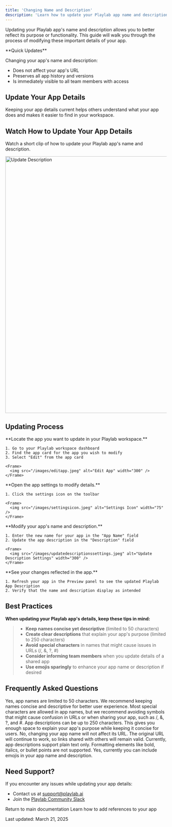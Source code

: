 ```yaml
---
title: 'Changing Name and Description'
description: 'Learn how to update your Playlab app name and description'
---
```

Updating your Playlab app's name and description allows you to better reflect its purpose or functionality. This guide will walk you through the process of modifying these important details of your app.

<Info>
  **Quick Updates**
  
  Changing your app's name and description:
  - Does not affect your app's URL
  - Preserves all app history and versions
  - Is immediately visible to all team members with access
</Info>

## <Icon icon="pen-to-square" size="24" className="inline-block align-text-bottom" /> Update Your App Details

Keeping your app details current helps others understand what your app does and makes it easier to find in your workspace.

## <Icon icon="video" size="24" className="inline-block align-text-bottom" /> Watch How to Update Your App Details

Watch a short clip of how to update your Playlab app's name and description.

<Frame>
  <img src="/images/updateddescription.gif" alt="Update Description" width="800" />
</Frame>

## <Icon icon="arrow-right" size="24" className="inline-block align-text-bottom" /> Updating Process

<Steps>
  <Step title="Navigate to Your App">
    **Locate the app you want to update in your Playlab workspace.**
    
    1. Go to your Playlab workspace dashboard
    2. Find the app card for the app you wish to modify
    3. Select "Edit" from the app card
    
    <Frame>
      <img src="/images/editapp.jpeg" alt="Edit App" width="300" />
    </Frame>
  </Step>

  <Step title="Access Settings">
    **Open the app settings to modify details.**
    
    1. Click the settings icon on the toolbar
    
    <Frame>
      <img src="/images/settingsicon.jpeg" alt="Settings Icon" width="75" />
    </Frame>
  </Step>

  <Step title="Update App Details">
    **Modify your app's name and description.**
    
    1. Enter the new name for your app in the "App Name" field
    2. Update the app description in the "Description" field
    
    <Frame>
      <img src="/images/updatedescriptionssettings.jpeg" alt="Update Description Settings" width="300" />
    </Frame>
  </Step>

  <Step title="Preview Changes">
    **See your changes reflected in the app.**
    
    1. Refresh your app in the Preview panel to see the updated Playlab App Description
    2. Verify that the name and description display as intended
  </Step>
</Steps>

## <Icon icon="lightbulb-on" size="24" className="inline-block align-text-bottom" /> Best Practices

**When updating your Playlab app's details, keep these tips in mind:**

>* **Keep names concise yet descriptive** (limited to 50 characters)
>* **Create clear descriptions** that explain your app's purpose (limited to 250 characters)
>* **Avoid special characters** in names that might cause issues in URLs (/, &, ?, #)
>* **Consider informing team members** when you update details of a shared app
>* **Use emojis sparingly** to enhance your app name or description if desired

## <Icon icon="circle-question" size="24" className="inline-block align-text-bottom" /> Frequently Asked Questions

<Accordion title="Is there a character limit for app names?">
  Yes, app names are limited to 50 characters. We recommend keeping names concise and descriptive for better user experience.
</Accordion>

<Accordion title="Can I use special characters in my app name?">
  Most special characters are allowed in app names, but we recommend avoiding symbols that might cause confusion in URLs or when sharing your app, such as /, &, ?, and #.
</Accordion>

<Accordion title="How long can my app description be?">
  App descriptions can be up to 250 characters. This gives you enough space to explain your app's purpose while keeping it concise for users.
</Accordion>

<Accordion title="Will changing my app name affect its URL?">
  No, changing your app name will not affect its URL. The original URL will continue to work, so links shared with others will remain valid.
</Accordion>

<Accordion title="Can I format text in my app description?">
  Currently, app descriptions support plain text only. Formatting elements like bold, italics, or bullet points are not supported.
</Accordion>

<Accordion title="Can I use emojis in my app name and description?">
  Yes, currently you can include emojis in your app name and description.
</Accordion>

## <Icon icon="bullhorn" size="24" className="inline-block align-text-bottom" /> Need Support?

If you encounter any issues while updating your app details:

* Contact us at [support@playlab.ai](mailto:support@playlab.ai)
* Join the [Playlab Community Slack](https://join.slack.com/t/playlabcommunity/shared_invite/zt-31mhwj7nl-49e1Mw5fYpyHJGOFyDIFtA)

<CardGroup>
  <Card title="Back to Getting Started" icon="arrow-left" href="/getstarted/Getting Started" iconType="duotone">
    Return to main documentation
  </Card>
  <Card title="Adding References" icon="link" href="/getstarted/Adding References" iconType="duotone">
    Learn how to add references to your app
  </Card>
</CardGroup>

Last updated: March 21, 2025